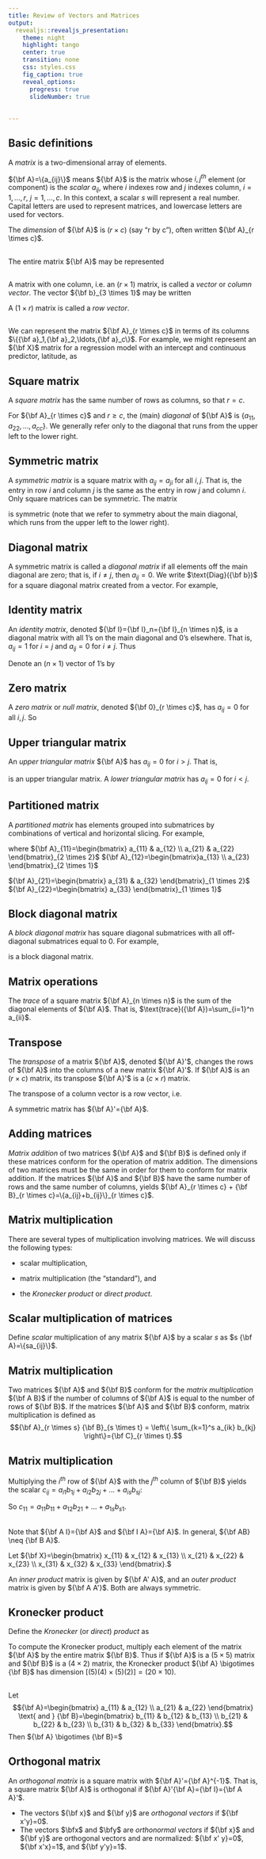 ```yaml
---
title: Review of Vectors and Matrices
output: 
  revealjs::revealjs_presentation:
    theme: night
    highlight: tango
    center: true
    transition: none
    css: styles.css
    fig_caption: true
    reveal_options:
      progress: true
      slideNumber: true
      
  
---
```


## Basic definitions

A *matrix* is a two-dimensional array of elements.

${\bf A}=\{a_{ij}\}$ means ${\bf A}$ is the matrix whose $i,j^{th}$ element (or component) is the *scalar* $a_{ij}$, where $i$ indexes row and $j$ indexes
column, $i=1,\ldots,r$, $j=1, \ldots,c$.  In this context, a scalar
$s$ will represent a real number.  Capital letters are used to represent matrices, and lowercase letters are used for vectors.

The *dimension* of ${\bf A}$ is $(r \times c)$ (say "r by c"),
often written ${\bf A}_{r \times c}$.  

##

The entire matrix ${\bf A}$ may be represented 


\begin{equation*} {\bf A}_{r \times c} = 
\begin{bmatrix}
a_{11} & a_{12} & \ldots & a_{1c} \\ a_{21} & \ddots & & \cdots \\
\cdots & & \ddots & \cdots \\ a_{r1} & \ldots & \ldots & a_{rc}
\end{bmatrix}.  
\end{equation*}

## 

A matrix with one column, i.e. an $(r \times 1)$ matrix, is called a *vector* or *column vector*.  The vector ${\bf b}_{3 \times 1}$ may be written

\begin{equation*}
{\bf b}_{3 \times 1} =
\begin{bmatrix}
b_{1} \\
b_{2} \\
b_{3}
\end{bmatrix}.
\end{equation*} 
A $(1 \times r)$ matrix is called a *row vector*.  

## 

We can represent the matrix ${\bf A}_{r \times c}$ in terms of its columns $\{{\bf a}_1,{\bf a}_2,\ldots,{\bf a}_c\}$. For example, we might represent an ${\bf X}$ matrix for a regression model with an intercept and continuous predictor, latitude, as

\begin{eqnarray*}
{\bf X}&=&\{{\bf 1}, \textbf{latitude}\} \\
&=& \begin{bmatrix} 1 & 32.61 \\
1 & 34.17 \\
1 & 34.75 \\
\vdots & \vdots \\
1 & 42.92 \\ \end{bmatrix}.
\end{eqnarray*}

## Square matrix

A *square matrix* has the same number of rows as columns, so that $r=c$.

For ${\bf A}_{r \times c}$ and $r \geq c$, the (main) *diagonal* of ${\bf A}$ is $\{a_{11}, a_{22}, \ldots, a_{cc}\}$.  We generally refer only to the diagonal that runs from the upper left to the lower right. 

## Symmetric matrix

A *symmetric matrix* is a square matrix with $a_{ij}=a_{ji}$ for all $i,j$.  That is, the entry in row $i$ and column $j$ is the same as the entry in row $j$ and column $i$.  Only square matrices can be symmetric.  The matrix

\begin{equation*}
\begin{bmatrix}
a_{11} & a_{12} & a_{13} \\
a_{12} & a_{22} & a_{23} \\
a_{13} & a_{23} & a_{33}
\end{bmatrix}
\end{equation*}

is symmetric (note that we refer to symmetry about the main diagonal, which runs from the upper left to the lower right).

## Diagonal matrix

A symmetric matrix is called a *diagonal matrix* if all elements off the main diagonal are zero; that is, if $i \neq j$, then $a_{ij}=0$.  We write $\text{Diag}({\bf b})$ for a square diagonal matrix created from a vector.  For example,

\begin{equation*}
\text{Diag } \left(
\begin{bmatrix}
b_1 \\
b_2 \\
b_3
\end{bmatrix} \right) =
\begin{bmatrix}
b_1 & 0 & 0 \\
0 & b_2 & 0 \\
0 & 0 & b_3
\end{bmatrix}.
\end{equation*}

## Identity matrix

An *identity matrix*, denoted ${\bf I}={\bf I}_n={\bf I}_{n \times n}$, is a diagonal matrix with all 1's on the main diagonal and 0's elsewhere.  That is, $a_{ij}=1$ for $i=j$ and $a_{ij}=0$ for $i \ne j$.  Thus

\begin{eqnarray*}
{\bf I}_3=\begin{bmatrix}
1 & 0 & 0\\ 0 & 1 & 0 \\ 0 & 0 & 1 \end{bmatrix}. \end{eqnarray*}

Denote an $(n \times 1)$ vector of 1's by 

\begin{eqnarray*}
{\bf 1}&=&{\bf 1}_n= \begin{bmatrix} 1 & 1 & \cdots & 1 \end{bmatrix}'_{n \times 1}={\bf J}_n.
\end{eqnarray*}

## Zero matrix

A *zero matrix* or *null matrix*, denoted ${\bf 0}_{r \times c}$, has $a_{ij}=0$ for all $i,j$.  So

\begin{equation*}
{\bf 0}_{2 \times 2}=\begin{pmatrix} 0 & 0 \\ 0 & 0 \end{pmatrix}.
\end{equation*}

## Upper triangular matrix

An *upper triangular matrix* ${\bf A}$ has $a_{ij}=0$ for $i>j$.  That is,

\begin{equation*}
{\bf A}=\begin{bmatrix}
a_{11} & a_{12} & a_{13} \\
0 & a_{22} & a_{23} \\
0 & 0 & a_{33}
\end{bmatrix}
\end{equation*}
is an upper triangular matrix.  A *lower triangular matrix* has $a_{ij}=0$ for $i<j$.

## Partitioned matrix

A *partitioned matrix* has elements grouped into submatrices by combinations of vertical and horizontal slicing.  For example,

\begin{equation*}
{\bf A} = \begin{bmatrix}
a_{11} & a_{12} & \vdots & a_{13} \\
a_{21} & a_{22} & \vdots & a_{23} \\
\cdots & \cdots & \cdots & \cdots \\
a_{31} & a_{32} & \vdots & a_{33}
\end{bmatrix}_{3 \times 3}=\begin{bmatrix}
{\bf A}_{11} & {\bf A}_{12} \\
{\bf A}_{21} & {\bf A}_{22}
\end{bmatrix}_{3 \times 3}, 
\end{equation*}
where
${\bf A}_{11}=\begin{bmatrix} a_{11} & a_{12} \\
a_{21} & a_{22} \end{bmatrix}_{2 \times 2}$ ${\bf A}_{12}=\begin{bmatrix}a_{13} \\ a_{23} \end{bmatrix}_{2 \times 1}$

${\bf A}_{21}=\begin{bmatrix} a_{31} & a_{32} \end{bmatrix}_{1 \times 2}$ ${\bf A}_{22}=\begin{bmatrix} a_{33} \end{bmatrix}_{1 \times 1}$

## Block diagonal matrix

A *block diagonal matrix* has square diagonal submatrices with all off-diagonal submatrices equal to 0.  For example,

\begin{equation*}
{\bf A}=\begin{bmatrix}
a_{11} & a_{12} & 0 & 0 \\
a_{21} & a_{22} & 0 & 0 \\
0 & 0 & a_{33} & a_{34} \\
0 & 0 & a_{43} & a_{44}
\end{bmatrix}=\begin{bmatrix} {\bf A}_{11} & \bf0 \\ \bf0 & {\bf A}_{22}
\end{bmatrix}
\end{equation*}
is a block diagonal matrix.

## Matrix operations

The *trace* of a square matrix ${\bf A}_{n \times n}$ is the sum of the diagonal elements of ${\bf A}$.  That is, $\text{trace}({\bf A})=\sum_{i=1}^n a_{ii}$.

\textbf{Exercise:}
\begin{eqnarray*}
\text{trace}\left( \begin{bmatrix} a_{11} & a_{12} & a_{13} \\ a_{21} & a_{22} & a_{23} \\ a_{31} & a_{32} & a_{33} \end{bmatrix} \right)= \hspace{2in}.
\end{eqnarray*}

## Transpose

The *transpose* of a matrix ${\bf A}$, denoted ${\bf A}'$, changes the rows of ${\bf A}$ into the columns of a new matrix ${\bf A}'$.  If ${\bf A}$ is an $(r \times c)$ matrix, its transpose ${\bf A}'$ is a $(c \times r)$ matrix.  



The transpose of a column vector is a row vector, i.e.

\begin{equation*}
\begin{bmatrix}
1 \\
2 \\
3 \\
4
\end{bmatrix}_{4 \times 1}'=
\begin{bmatrix}
1 & 2 & 3 & 4\\
\end{bmatrix}_{1 \times 4}.
\end{equation*}

A symmetric matrix has ${\bf A}'={\bf A}$.  

## Adding matrices

*Matrix addition* of two matrices ${\bf A}$ and ${\bf B}$ is defined only if these matrices conform for the operation of matrix addition.  The dimensions of two matrices must be the same in order for them to conform for matrix addition.  If the matrices ${\bf A}$ and ${\bf B}$ have the same number of rows and the same number of columns, \emph{matrix addition} yields ${\bf A}_{r \times c} + {\bf B}_{r \times c}=\{a_{ij}+b_{ij}\}_{r \times c}$.

\textbf{Exercise:}
\begin{eqnarray*}
\begin{bmatrix}
1 & 2\\
3 & 4 
\end{bmatrix}+
\begin{bmatrix}
5 & 6\\
7 & 8
\end{bmatrix}=
\hspace{2in}.
\end{eqnarray*}

## Matrix multiplication

There are several types of multiplication involving matrices.  We will discuss the following types:

 - scalar multiplication, 

 - matrix multiplication (the "standard"), and

 - the *Kronecker product* or *direct product*.

## Scalar multiplication of matrices

Define *scalar* multiplication of any matrix ${\bf A}$ by a scalar $s$ as $s {\bf A}=\{sa_{ij}\}$.

\textbf{Exercise:}
\begin{eqnarray*}
\sigma^2 \begin{bmatrix} 1 & 0 \\ 0 & 1 \end{bmatrix}=\begin{bmatrix} \sigma^2 & 0 \\ 0 & \sigma^2 \end{bmatrix}.
\end{eqnarray*}

## Matrix multiplication

Two matrices ${\bf A}$ and ${\bf B}$ conform for the *matrix multiplication* ${\bf A B}$ if the number of columns of ${\bf A}$ is equal to the number of rows of ${\bf B}$.  If the matrices ${\bf A}$ and ${\bf B}$ conform, matrix multiplication is defined as
$${\bf A}_{r \times s} {\bf B}_{s \times t} = \left\{ \sum_{k=1}^s a_{ik} b_{kj} \right\}={\bf C}_{r \times t}.$$  

## Matrix multiplication

Multiplying the $i^{th}$ row of ${\bf A}$ with the $j^{th}$ column of ${\bf B}$ yields the scalar $c_{ij}=a_{i1}b_{1j}+a_{i2}b_{2j} + \ldots + a_{is}b_{sj}$:



\emph{Calculation of $c_{11}$:}
\begin{equation*}
\text{row} \\
\longrightarrow \\
\begin{bmatrix}
a_{11}& \rightarrow & \rightarrow & a_{1s} \\
& & & \\
& & & \\
& & & 
\end{bmatrix}_{r \times s} \begin{bmatrix}
b_{11} & & & \\
\downarrow & & & \\
\downarrow & & & \\
b_{s1} & & &
\end{bmatrix}_{s \times t} \downarrow \text{column}
\end{equation*}

So $c_{11}=a_{11}b_{11} + a_{12}b_{21} + \ldots + a_{1s}b_{s1}.$

##

Note that ${\bf A I}={\bf A}$ and ${\bf I A}={\bf A}$.  In general, ${\bf AB} \neq {\bf B A}$.

\textbf{Exercise:}
Let ${\bf X}=\begin{bmatrix}
x_{11} & x_{12} & x_{13} \\
x_{21} & x_{22} & x_{23} \\
x_{31} & x_{32} & x_{33} 
\end{bmatrix}.$  

\begin{eqnarray*} 
{\bf X' X}=\hspace{3in}
\end{eqnarray*}

\vspace{2in}

\begin{eqnarray*} 
{\bf X X'}=\hspace{3in}
\end{eqnarray*}

An *inner product* matrix is given by ${\bf A' A}$, and an *outer product* matrix is given by ${\bf A A'}$.  Both are always symmetric.

## Kronecker product

Define the *Kronecker* (or *direct*) *product* as
\begin{equation*}
{\bf A}_{r \times c} \bigotimes {\bf B}_{r' \times c'} = \{a_{ij} {\bf B} \} =
\begin{bmatrix}
a_{11} {\bf B} & & \cdots & & a_{1c} {\bf B} \\
a_{21} {\bf B} & & & & \vdots \\
\vdots & & & & \vdots \\
a_{r1} {\bf B} & & & & a_{rc} {\bf B}
\end{bmatrix}_{(rr') \times (cc')}.
\end{equation*}

To compute the Kronecker product, multiply each element of the matrix ${\bf A}$ by the entire matrix ${\bf B}$.  Thus if ${\bf A}$ is a $(5 \times 5)$ matrix and ${\bf B}$ is a $(4 \times 2)$ matrix, the Kronecker product ${\bf A} \bigotimes {\bf B}$ has dimension $[(5)(4) \times (5)(2)]=(20 \times 10)$.

##

\textbf{Exercise:}

Let $${\bf A}=\begin{bmatrix} a_{11} & a_{12} \\ a_{21} & a_{22} \end{bmatrix} \text{ and } {\bf B}=\begin{bmatrix} b_{11} & b_{12} & b_{13} \\ b_{21} & b_{22} & b_{23} \\ b_{31} & b_{32} & b_{33} \end{bmatrix}.$$  Then ${\bf A} \bigotimes {\bf B}=$

## Orthogonal matrix

An *orthogonal matrix* is a square matrix with ${\bf A}'={\bf A}^{-1}$.  That is, a square matrix ${\bf A}$ is orthogonal if ${\bf A}'{\bf A}={\bf I}={\bf A A}'$.  

 - The vectors ${\bf x}$ and ${\bf y}$ are *orthogonal vectors* if ${\bf x'y}=0$.
 - The vectors $\bfx$ and $\bfy$ are *orthonormal vectors* if ${\bf x}$ and ${\bf y}$ are orthogonal vectors and are normalized: ${\bf x' y}=0$, ${\bf x'x}=1$, and ${\bf y'y}=1$.  



